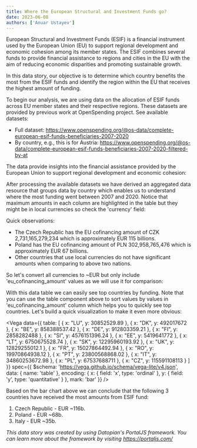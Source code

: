 ```yaml
---
title: Where the European Structural and Investment Funds go?
date: 2023-06-08
authors: ['Anuar Ustayev']
---
```


European Structural and Investment Funds (ESIF) is a financial instrument used by the European Union (EU) to support regional development and economic cohesion among its member states. The ESIF combines several funds to provide financial assistance to regions and cities in the EU with the aim of reducing economic disparities and promoting sustainable growth.

In this data story, our objective is to determine which country benefits the most from the ESIF funds and identify the region within the EU that receives the highest amount of funding.

To begin our analysis, we are using data on the allocation of ESIF funds across EU member states and their respective regions. These datasets are provided by previous work at OpenSpending project. See available datasets:

- Full dataset: https://www.openspending.org/@os-data/complete-european-esif-funds-beneficiaries-2007-2020
- By country, e.g., this is for Austria: https://www.openspending.org/@os-data/complete-european-esif-funds-beneficiaries-2007-2020-filtered-by-at

The data provide insights into the financial assistance provided by the European Union to support regional development and economic cohesion:

<FlatUiTable url="https://storage.openspending.org/complete-european-esif-funds-beneficiaries-2007-2020/eu-esif-funds-beneficiaries-2007-2020-full.csv" />

After processing the available datasets we have derived an aggregated data resource that groups data by country which enables us to understand where the most funding went between 2007 and 2020. Notice that maximum amounts in each column are highlighted in the table but they might be in local currencies so check the 'currency' field:

<FlatUiTable url="https://storage.openspending.org/eu-esif-funds-beneficiaries-2007-2020-full-aggregated-by-country.csv" />

Quick observations:

- The Czech Republic has the EU cofinancing amount of CZK 2,731,165,279,234 which is approximately EUR 115 billions.
- Poland has the EU cofinancing amount of PLN 302,958,765,476 which is approximately EUR 67 billions.
- Other countries that use local currencies do not have significant amounts when comparing to above two nations.

So let's convert all currencies to ~EUR but only include 'eu_cofinancing_amount' values as we will use it for comparison:

<FlatUiTable url="https://storage.openspending.org/eu-esif-funds-beneficiaries-2007-2020--country-code-confinancing-amount.csv" />

With this data table we can easily see top countries by funding. Note that you can use the table component above to sort values by values in 'eu_cofinancing_amount' column which helps you to quickly see top countries. Let's build a quick visualization to make it even more obvious:

<Vega
  data={{
    table: [
      {
        x: "LU",
        y: 30852529.89
      },
      {
        x: "DK",
        y: 492017672
      },
      {
        x: "BE",
        y: 858388537.42
      },
      {
        x: "DE",
        y: 912803359.21
      },
      {
        x: "FI",
        y: 2858282488
      },
      {
        x: "SI",
        y: 4576151396.24
      },
      {
        x: "EE",
        y: 5419641772
      },
      {
        x: "LT",
        y: 6750675528.74
      },
      {
        x: "SK",
        y: 12295960193.92
      },
      {
        x: "UK",
        y: 12829255012.1
      },
      {
        x: "FR",
        y: 15027864492.94
      },
      {
        x: "RO",
        y: 19970864938.12
      },
      {
        x: "PT",
        y: 23800568868.02
      },
      {
        x: "IT",
        y: 34860253672.98
      },
      {
        x: "PL",
        y: 67537688711
      },
      {
        x: "CZ",
        y: 115591108113
      }
    ]
  }}
  spec={{
    $schema: 'https://vega.github.io/schema/vega-lite/v4.json',
    data: {
      name: 'table'
    },
    encoding: {
      x: {
        field: 'x',
        type: 'ordinal'
      },
      y: {
        field: 'y',
        type: 'quantitative'
      }
    },
    mark: 'bar'
  }}
/>

Based on the bar chart above we can conclude that the following 3 countries have received the most amounts from ESIF fund:

1. Czech Republic - EUR ~116b.
2. Poland - EUR ~68b.
3. Italy - EUR ~35b.

_This data story was created by using Datopian's PortalJS framework. You can learn more about the framework by visiting https://portaljs.com/_
